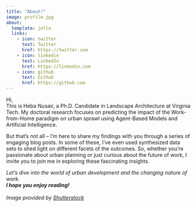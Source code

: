 ```yaml
---
title: "About!"
image: profile.jpg
about:
  template: jolla
  links:
    - icon: twitter
      text: Twitter
      href: https://twitter.com
    - icon: linkedin
      text: LinkedIn
      href: https://linkedin.com
    - icon: github
      text: Github
      href: https://github.com
---
```


Hi,\
This is Heba Nusair, a Ph.D. Candidate in Landscape Architecture at Virginia Tech. My doctoral research focuses on predicting the impact of the Work-from-Home paradigm on urban sprawl using Agent-Based Models and Artificial Intelligence.

But that's not all -- I'm here to share my findings with you through a series of engaging blog posts. In some of these, I've even used synthesized data sets to shed light on different facets of the outcomes. So, whether you're passionate about urban planning or just curious about the future of work, I invite you to join me in exploring these fascinating insights.

*Let's dive into the world of urban development and the changing nature of work.**\
I hope you enjoy reading!\
\
**Image provided by [Shutterstock](http://www.shutterstock.com/pic-85364386/stock-vector-businessman-with-laptop-on-city-background.html?src=d751c35cc880f5ec0320785eae7c3d6d-4-8)*
